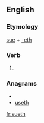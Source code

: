 ==English==

===Etymology===
[[sue]] + [[-eth]]

===Verb===
{{en-verb form}}

# {{archaic third-person singular of|sue}}

===Anagrams===
* {{alphagram|ehstu}}
* [[useth#English|useth]]

[[fr:sueth]]
